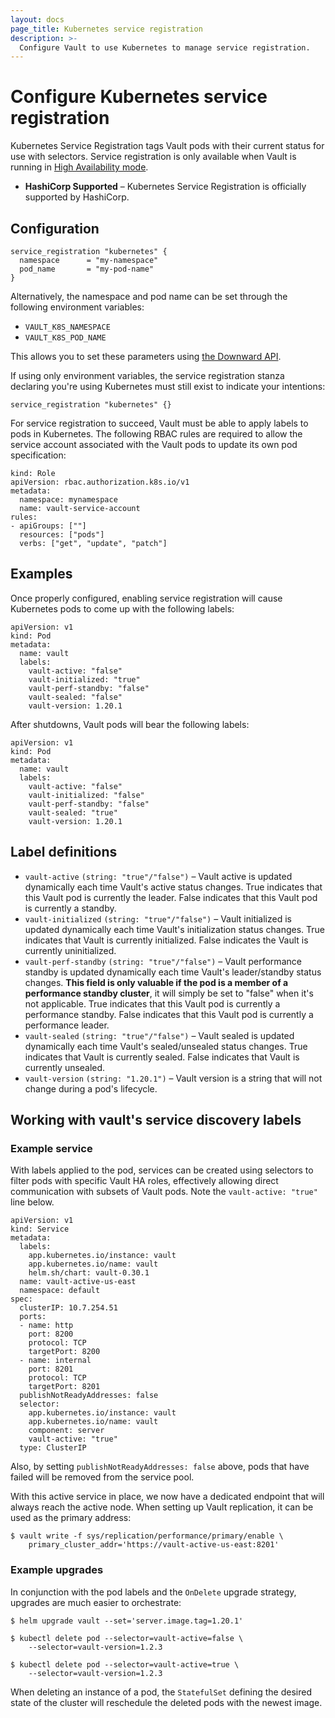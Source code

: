 ```yaml
---
layout: docs
page_title: Kubernetes service registration
description: >-
  Configure Vault to use Kubernetes to manage service registration.
---
```


# Configure Kubernetes service registration

Kubernetes Service Registration tags Vault pods with their current status for
use with selectors. Service registration is only available when Vault is running in
[High Availability mode](/vault/docs/concepts/ha).

- **HashiCorp Supported** – Kubernetes Service Registration is officially supported
  by HashiCorp.

## Configuration

```hcl
service_registration "kubernetes" {
  namespace      = "my-namespace"
  pod_name       = "my-pod-name"
}
```

Alternatively, the namespace and pod name can be set through the following
environment variables:

- `VAULT_K8S_NAMESPACE`
- `VAULT_K8S_POD_NAME`

This allows you to set these parameters using
[the Downward API](https://kubernetes.io/docs/tasks/inject-data-application/downward-api-volume-expose-pod-information/).

If using only environment variables, the service registration stanza declaring
you're using Kubernetes must still exist to indicate your intentions:

```
service_registration "kubernetes" {}
```

For service registration to succeed, Vault must be able to apply labels to pods
in Kubernetes. The following RBAC rules are required to allow the service account
associated with the Vault pods to update its own pod specification:

```
kind: Role
apiVersion: rbac.authorization.k8s.io/v1
metadata:
  namespace: mynamespace
  name: vault-service-account
rules:
- apiGroups: [""]
  resources: ["pods"]
  verbs: ["get", "update", "patch"]
```

## Examples

Once properly configured, enabling service registration will cause Kubernetes pods
to come up with the following labels:

```
apiVersion: v1
kind: Pod
metadata:
  name: vault
  labels:
    vault-active: "false"
    vault-initialized: "true"
    vault-perf-standby: "false"
    vault-sealed: "false"
    vault-version: 1.20.1
```

After shutdowns, Vault pods will bear the following labels:

```
apiVersion: v1
kind: Pod
metadata:
  name: vault
  labels:
    vault-active: "false"
    vault-initialized: "false"
    vault-perf-standby: "false"
    vault-sealed: "true"
    vault-version: 1.20.1
```

## Label definitions

- `vault-active` `(string: "true"/"false")` – Vault active is updated dynamically each time Vault's active status changes.
  True indicates that this Vault pod is currently the leader. False indicates that this Vault pod is currently a standby.
- `vault-initialized` `(string: "true"/"false")` – Vault initialized is updated dynamically each time Vault's initialization
  status changes. True indicates that Vault is currently initialized. False indicates the Vault is currently uninitialized.
- `vault-perf-standby` `(string: "true"/"false")` – Vault performance standby is updated dynamically each
  time Vault's leader/standby status changes. **This field is only valuable if the pod is a member of a performance standby cluster**,
  it will simply be set to "false" when it's not applicable. True indicates that this Vault pod is currently a performance standby. False indicates
  that this Vault pod is currently a performance leader.
- `vault-sealed` `(string: "true"/"false")` – Vault sealed is updated dynamically each
  time Vault's sealed/unsealed status changes. True indicates that Vault is currently sealed. False indicates that Vault
  is currently unsealed.
- `vault-version` `(string: "1.20.1")` – Vault version is a string that will not change during a pod's lifecycle.

## Working with vault's service discovery labels

### Example service

With labels applied to the pod, services can be created using selectors to filter pods with specific Vault HA roles,
effectively allowing direct communication with subsets of Vault pods. Note the `vault-active: "true"` line below.

```
apiVersion: v1
kind: Service
metadata:
  labels:
    app.kubernetes.io/instance: vault
    app.kubernetes.io/name: vault
    helm.sh/chart: vault-0.30.1
  name: vault-active-us-east
  namespace: default
spec:
  clusterIP: 10.7.254.51
  ports:
  - name: http
    port: 8200
    protocol: TCP
    targetPort: 8200
  - name: internal
    port: 8201
    protocol: TCP
    targetPort: 8201
  publishNotReadyAddresses: false
  selector:
    app.kubernetes.io/instance: vault
    app.kubernetes.io/name: vault
    component: server
    vault-active: "true"
  type: ClusterIP
```

Also, by setting `publishNotReadyAddresses: false` above, pods that have failed will be removed from the service pool.

With this active service in place, we now have a dedicated endpoint that will always reach the active node. When
setting up Vault replication, it can be used as the primary address:

```shell-session
$ vault write -f sys/replication/performance/primary/enable \
    primary_cluster_addr='https://vault-active-us-east:8201'
```

### Example upgrades

In conjunction with the pod labels and the `OnDelete` upgrade strategy, upgrades are much easier to orchestrate:

```shell-session
$ helm upgrade vault --set='server.image.tag=1.20.1'

$ kubectl delete pod --selector=vault-active=false \
    --selector=vault-version=1.2.3

$ kubectl delete pod --selector=vault-active=true \
    --selector=vault-version=1.2.3
```

When deleting an instance of a pod, the `StatefulSet` defining the desired state of the cluster will reschedule the
deleted pods with the newest image.
